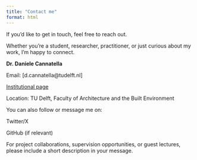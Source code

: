 ---
title: "Contact me"
format: html
---

If you’d like to get in touch, feel free to reach out.

Whether you’re a student, researcher, practitioner, or just curious about my work, I’m happy to connect.

**Dr. Daniele Cannatella**

Email: \[d.cannatella\@tudelft.nl\]

[Institutional page](https://www.tudelft.nl/en/staff/d.cannatella/)

Location: TU Delft, Faculty of Architecture and the Built Environment

You can also follow or message me on:

Twitter/X

GitHub (if relevant)

For project collaborations, supervision opportunities, or guest lectures, please include a short description in your message.

